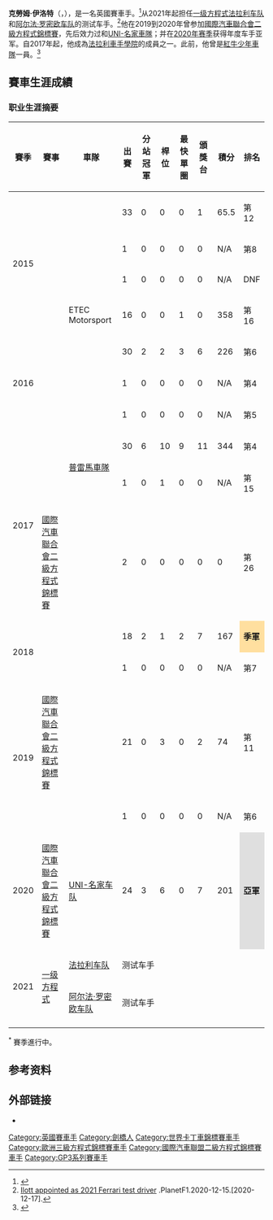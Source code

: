 {{Expand language|1=en|time=2020-10-28T20:06:26+00:00}}
{{noteTA
|G1=F1
|T=zh-hk:哥林·艾洛;zh-tw:克勞姆·伊洛特;zh-cn:卡勒姆·艾洛特;
|1=zh-hk:艾洛;zh-tw:伊洛特;zh-cn:艾洛特;
|2=zh-cn:卡勒姆;zh-hk:哥林;zh-tw:克勞姆
}}
{{Infobox racing driver
| name              = 克勞姆·伊洛特
| image             = File:Callum Ilott GP Macao.png
| imagesize         = 240
| caption           = 克勞姆·伊洛特于[[2018年澳門格蘭披治大賽車|2018年澳門格蘭披治大賽車]]
| nationality       = {{flagicon|GBR}} [[英國|英國]]
| birth_date        = {{Birth date and age|1998|11|11|df=y}}
| birth_place       = [[英格蘭|英格蘭]][[劍橋|劍橋]]
| current series    = [[国际汽联二级方程式锦标赛|国际汽联二级方程式锦标赛]]
| first year        = [[2017年国际汽联二级方程式锦标赛|2017]]
| current team      = [[名家車隊|UNI-名家車隊]]
| car number        = 4
| former teams      = {{le|三叉戟车队|Trident Racing}}<br>{{le|哈劳兹车队|Charouz Racing System|沙巴青訓哈劳兹车队}}
| starts            = 43
| wins              = 3
| podiums           = 8
| poles             = 8
| fastest laps      = 0
| best finish       = 第2名
| year              = [[2020年国际汽联二级方程式锦标赛|2020]]
| prev series       = [[GP3系列賽|GP3系列賽]]<br>[[國際汽車聯盟歐洲三級方程式錦標賽|國際汽車聯盟歐洲三級方程式錦標賽]]<br>{{le|豐田競速系列賽|Toyota Racing Series}}<br>
| prev series years = 2018<br>2015-2017<br>2015
| titles            = 
| title years       = 
| awards            = 
| award years       = 
}}

'''克勞姆·伊洛特'''（{{lang-en|Callum Ilott}}，{{bd|1998年|11月11日||}}），是一名英國賽車手。<ref>{{Cite web|url=https://criamacau.com/2019/02/15/callum-ilott|title=Interview with Callum Ilott|last=|first=|date=|website=CriaMacau©|archive-url=https://web.archive.org/web/20210511070729/https://criamacau.com/2019/02/15/callum-ilott/|archive-date=2021-05-11|access-date=15 February 2019}}</ref>从2021年起担任[[一级方程式|一级方程式]][[法拉利车队|法拉利车队]]和[[阿尔法·罗密欧车队|阿尔法·罗密欧车队]]的测试车手。<ref>[https://www.planetf1.com/news/callum-ilott-ferrari-test-driver-2021/ Ilott appointed as 2021 Ferrari test driver] {{Wayback|url=https://www.planetf1.com/news/callum-ilott-ferrari-test-driver-2021/ |date=20201216015258 }}.PlanetF1.2020-12-15.[2020-12-17].</ref>他在2019到2020年曾参加[[國際汽車聯合會二級方程式錦標賽|國際汽車聯合會二級方程式錦標賽]]，先后效力过{{le|哈劳兹车队|Charouz Racing System|沙巴青訓哈劳兹车队}}和[[名家車隊|UNI-名家車隊]]；并在[[2020年二级方程式锦标赛|2020年赛季]]获得年度车手亚军。自2017年起，他成為[[法拉利車手學院|法拉利車手學院]]的成員之一。此前，他曾是[[紅牛少年車隊|紅牛少年車隊]]一員。<ref name="FDA">{{cite news|title=Ilott is first British driver to join FDA|url=https://www.pitpass.com/60430/Ilott-is-first-British-driver-to-join-FDA|accessdate=20 October 2017|work=pitpass.com|date=19 October 2017|archive-date=2020-09-17|archive-url=https://web.archive.org/web/20200917195241/https://www.pitpass.com/60430/Ilott-is-first-British-driver-to-join-FDA|dead-url=no}}</ref>

== 賽車生涯成績 ==
=== 职业生涯摘要 ===
{| class="wikitable" style="font-size: 90%; text-align:center"
! 賽季
! 賽事
! 車隊
! 出賽
! 分站冠軍
! 桿位
! 最快單圈
! 頒獎台
! 積分
! 排名
|-
!rowspan=4| 2015
|align=left| {{le|2015年國際汽車聯合會歐洲三級方程式錦標賽|2015 FIA Formula 3 European Championship|國際汽車聯合會歐洲三級方程式錦標賽}}
|align=left rowspan=3| {{le|卡林车队|Carlin Motorsport}}
| 33
| 0
| 0
| 0
| 1
| 65.5
| 第12
|-
|align=left| {{le|2015年三級方程式大師賽|2015 Masters of Formula 3|三級方程式大師賽}}
| 1
| 0
| 0
| 0
| 0
| N/A
| 第8
|-
|align=left| {{le|2015年澳门格兰披治大赛车|2015 Macau Grand Prix|澳门格兰披治大赛车}}
| 1
| 0
| 0
| 0
| 0
| N/A
| DNF
|-
|align=left| {{le|2015年豐田競速系列賽|2015 Toyota Racing Series|豐田競速系列賽}}
|align=left| ETEC Motorsport
| 16
| 0
| 0
| 1
| 0
| 358
| 第16
|-
!rowspan=3| 2016
|align=left| {{le|2016年國際汽車聯合會歐洲三級方程式錦標賽|2016 FIA Formula 3 European Championship|國際汽車聯合會歐洲三級方程式錦標賽}}
|align=left rowspan=3| {{le|範阿默斯福特車隊|Van Amersfoort Racing}}
| 30
| 2
| 2
| 3
| 6
| 226
| 第6
|-
|align=left| {{le|2016年三級方程式大師賽|2016 Masters of Formula 3|三級方程式大師賽}}
| 1
| 0
| 0
| 0
| 0
| N/A
| 第4
|-
|align=left| {{le|2016年澳门格兰披治大赛车|2016 Macau Grand Prix|澳门格兰披治大赛车}}
| 1
| 0
| 0
| 0
| 0
| N/A
| 第5
|-
!rowspan=3| 2017
|align=left| {{le|2017年國際汽車聯合會歐洲三級方程式錦標賽|2017 FIA Formula 3 European Championship|國際汽車聯合會歐洲三級方程式錦標賽}}
|align=left rowspan=2| [[普雷馬車隊|普雷馬車隊]]
| 30
| 6
| 10
| 9
| 11
| 344
| 第4
|-
|align=left| {{le|2017年澳门格兰披治大赛车|2017 Macau Grand Prix|澳门格兰披治大赛车}}
| 1
| 0
| 1
| 0
| 0
| N/A
| 第15
|-
|align=left| [[2017年二级方程式锦标赛|國際汽車聯合會二級方程式錦標賽]]
|align=left| {{le|三叉戟车队|Trident Racing}}
| 2
| 0
| 0
| 0
| 0
| 0
| 第26
|-
!rowspan=2| 2018
|align=left| {{le|2018年GP3系列賽|2018 GP3 Series|GP3系列賽}}
|align=left| {{le|ART大奖赛车队|ART Grand Prix}}
| 18
| 2
| 1
| 2
| 7
| 167
|style="background:#FFDF9F;"| '''季軍'''
|-
|align=left| {{le|2018年澳门格兰披治大赛车|2018 Macau Grand Prix|澳门格兰披治大赛车}}
|align=left| {{le|卡林车队|Carlin Motorsport}}
| 1
| 0
| 0
| 0
| 0
| N/A
| 第7
|-
!rowspan=2| 2019
|align=left| [[2019年二级方程式锦标赛|國際汽車聯合會二級方程式錦標賽]]
|rowspan=2 align=left| {{le|哈劳兹车队|Charouz Racing System|沙巴青訓哈劳兹车队}}
| 21
| 0
| 3
| 0
| 2
| 74
| 第11
|-
|align=left| {{le|2019年澳门格兰披治大赛车|2019 Macau Grand Prix|澳门格兰披治大赛车}}
| 1
| 0
| 0
| 0
| 0
| N/A
| 第6
|-
! 2020
|align=left| [[2020年二级方程式锦标赛|國際汽車聯合會二級方程式錦標賽]]
|align=left| [[名家车队|UNI-名家车队]]
| 24
| 3
| 6
| 0
| 7
| 201
|style="background:#DFDFDF;"| '''亞軍'''
|-
!rowspan=2| 2021
|rowspan=2 align=left| [[2021年世界一级方程式锦标赛|一级方程式]]
|align=left| [[法拉利车队|法拉利车队]]
|colspan=7 | 测试车手
|-
|align=left| [[阿尔法·罗密欧车队|阿尔法·罗密欧车队]]
|colspan=7 | 测试车手
|-
|}
<sup>*</sup> 賽季進行中。

== 参考资料 ==
{{reflist}}

== 外部链接 ==
* {{Official|https://callumilott.com/}}
{{法拉利車隊}}
{{DEFAULTSORT:Ilott, Callum}}
[[Category:英國賽車手|Category:英國賽車手]]
[[Category:劍橋人|Category:劍橋人]]
[[Category:世界卡丁車錦標賽車手|Category:世界卡丁車錦標賽車手]]
[[Category:歐洲三級方程式錦標賽車手|Category:歐洲三級方程式錦標賽車手]]
[[Category:國際汽車聯盟二級方程式錦標賽車手|Category:國際汽車聯盟二級方程式錦標賽車手]]
[[Category:GP3系列賽車手|Category:GP3系列賽車手]]